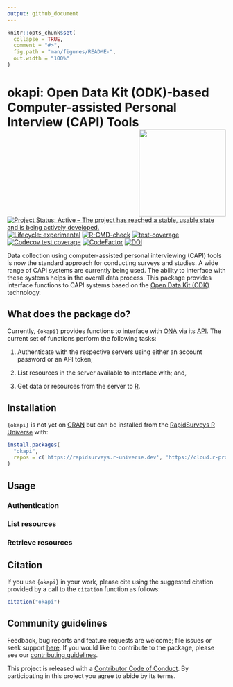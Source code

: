 ```yaml
---
output: github_document
---
```


<!-- README.md is generated from README.Rmd. Please edit that file -->

```r
knitr::opts_chunk$set(
  collapse = TRUE,
  comment = "#>",
  fig.path = "man/figures/README-",
  out.width = "100%"
)
```

# okapi: Open Data Kit (ODK)-based Computer-assisted Personal Interview (CAPI) Tools <img src="man/figures/logo.png" width="200" align="right" />

<!-- badges: start -->
[![Project Status: Active – The project has reached a stable, usable state and is being actively developed.](https://www.repostatus.org/badges/latest/active.svg)](https://www.repostatus.org/#active)
[![Lifecycle: experimental](https://img.shields.io/badge/lifecycle-experimental-orange.svg)](https://www.tidyverse.org/lifecycle/#experimental)
[![R-CMD-check](https://github.com/rapidsurveys/okapi/actions/workflows/R-CMD-check.yaml/badge.svg)](https://github.com/rapidsurveys/okapi/actions/workflows/R-CMD-check.yaml)
[![test-coverage](https://github.com/rapidsurveys/okapi/workflows/test-coverage/badge.svg)](https://github.com/rapidsurveys/okapi/actions)
[![Codecov test coverage](https://codecov.io/gh/rapidsurveys/okapi/branch/main/graph/badge.svg)](https://codecov.io/gh/rapidsurveys/okapi?branch=main)
[![CodeFactor](https://www.codefactor.io/repository/github/rapidsurveys/okapi/badge)](https://www.codefactor.io/repository/github/rapidsurveys/okapi)
[![DOI](https://zenodo.org/badge/206914853.svg)](https://zenodo.org/badge/latestdoi/206914853)
<!-- badges: end -->

Data collection using computer-assisted personal interviewing (CAPI) tools is now the standard approach for conducting surveys and studies. A wide range of CAPI systems are currently being used. The ability to interface with these systems helps in the overall data process. This package provides interface functions to CAPI systems based on the [Open Data Kit (ODK)](https://getodk.org) technology.

<!-- ## Motivation and development history

## The ODK ecosystem -->

## What does the package do?

Currently, `{okapi}` provides functions to interface with [ONA](https://getodk.org) via its [API](https://api.ona.io/static/docs/index.html). The current set of functions perform the following tasks:

1. Authenticate with the respective servers using either an account password or an API token;

2. List resources in the server available to interface with; and,

3. Get data or resources from the server to [R](https://cran.r-project.org).

## Installation

`{okapi}` is not yet on [CRAN](https://cran.r-project.org) but can be installed from the [RapidSurveys R Universe](https://rapidsurveys.r-universe.dev) with:

```r
install.packages(
  "okapi", 
  repos = c('https://rapidsurveys.r-universe.dev', 'https://cloud.r-project.org')
)
```

## Usage

### Authentication

### List resources

### Retrieve resources

## Citation

If you use `{okapi}` in your work, please cite using the suggested citation provided by a call to the `citation` function as follows:

```r
citation("okapi")
```

## Community guidelines

Feedback, bug reports and feature requests are welcome; file issues or seek support [here](https://github.com/rapidsurveys/okapi/issues). If you would like to contribute to the package, please see our [contributing guidelines](https://rapidsurveys.io/okapi/CONTRIBUTING.html).

This project is released with a [Contributor Code of Conduct](https://rapidsurveys.io/okapi/CODE_OF_CONDUCT.html). By participating in this project you agree to abide by its terms.
